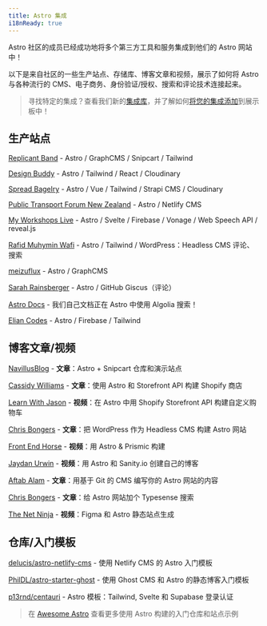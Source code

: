 ```yaml
---
title: Astro 集成
i18nReady: true
---
```


Astro 社区的成员已经成功地将多个第三方工具和服务集成到他们的 Astro 网站中！

以下是来自社区的一些生产站点、存储库、博客文章和视频，展示了如何将 Astro 与各种流行的 CMS、电子商务、身份验证/授权、搜索和评论技术连接起来。

> 寻找特定的集成？查看我们新的[集成库](https://astro.build/integrations)，并了解如何[将您的集成添加](/zh-cn/reference/publish-to-npm/#集成库)到展示板中！

## 生产站点

[Replicant Band](https://replicant.band) - Astro / GraphCMS / Snipcart / Tailwind

[Design Buddy](https://design-buddy.netlify.app) - Astro / Tailwind / React / Cloudinary

[Spread Bagelry](https://spreadbagelry.com) - Astro / Vue / Tailwind / Strapi CMS / Cloudinary

[Public Transport Forum New Zealand](https://publictransportforum.nz/articles) - Astro / Netlify CMS

[My Workshops Live](https://myworkshops.live) - Astro / Svelte / Firebase / Vonage / Web Speech API / reveal.js

[Rafid Muhymin Wafi](https://softhardsystem.com/) -  Astro / Tailwind / WordPress：Headless CMS
评论、搜索

[meizuflux](https://meizuflux.com) - Astro / GraphCMS

[Sarah Rainsberger](https://www.rainsberger.ca/) - Astro / GitHub Giscus（评论）

[Astro Docs](https://github.com/withastro/docs) - 我们自己文档正在 Astro 中使用 Algolia 搜索！

[Elian Codes](https://www.elian.codes/) - Astro / Firebase / Tailwind

## 博客文章/视频

[NavillusBlog](https://navillus.dev/blog/astro-plus-snipcart) - **文章**：Astro + Snipcart 仓库和演示站点

[Cassidy Williams](https://www.netlify.com/blog/2021/07/23/build-a-modern-shopping-site-with-astro-and-serverless-functions/) - **文章**：使用 Astro 和 Storefront API 构建 Shopify 商店

[Learn With Jason](https://youtube.com/watch?v=FJOJmKFngLI) - **视频**：在 Astro 中用 Shopify Storefront API 构建自定义购物车

[Chris Bongers](https://blog.openreplay.com/building-an-astro-website-with-wordpress-as-a-headless-cms) - **文章**：把 WordPress 作为 Headless CMS 构建 Astro 网站

[Front End Horse](https://www.youtube.com/watch?v=qFUfuDSLdxM) - **视频**：用 Astro & Prismic 构建

[Jaydan Urwin](https://www.youtube.com/watch?v=-jAWLTfsSQw) - **视频**：用 Astro 和 Sanity.io 创建自己的博客

[Aftab Alam](https://aalam.vercel.app/blog/astro-and-git-cms-netlify) - **文章**：用基于 Git 的 CMS 编写你的 Astro 网站的内容

[Chris Bongers](https://aviyel.com/post/1006/adding-typesense-search-to-an-astro-static-generated-website) - **文章**：给 Astro 网站加个 Typesense 搜索

[The Net Ninja](https://www.youtube.com/playlist?list=PL4cUxeGkcC9hZm9NYpd4G-jhoeEk0ls--) - **视频**：Figma 和 Astro 静态站点生成

## 仓库/入门模板

[delucis/astro-netlify-cms](https://github.com/delucis/astro-netlify-cms/) -  使用 Netlify CMS 的 Astro 入门模板

[PhilDL/astro-starter-ghost](https://github.com/PhilDL/astro-starter-ghost) - 使用 Ghost CMS 和 Astro 的静态博客入门模板

[p13rnd/centauri](https://github.com/p13rnd/centauri) - Astro 模板：Tailwind, Svelte 和 Supabase 登录认证

> 在 [Awesome Astro](https://github.com/one-aalam/awesome-astro#%E2%84%B9%EF%B8%8F-repositoriesstarter-kitscomponents) 查看更多使用 Astro 构建的入门仓库和站点示例
